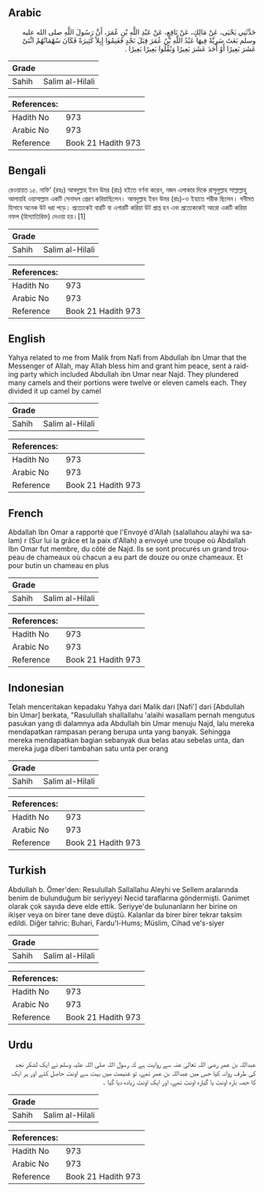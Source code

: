 ## Arabic


<div dir="rtl" lang="ar" style={{fontSize:'larger',backgroundColor:'#f8f9fa',padding:20}}>
حَدَّثَنِي يَحْيَى، عَنْ مَالِكٍ، عَنْ نَافِعٍ، عَنْ عَبْدِ اللَّهِ بْنِ عُمَرَ، أَنَّ رَسُولَ اللَّهِ صلى الله عليه وسلم بَعَثَ سَرِيَّةً فِيهَا عَبْدُ اللَّهِ بْنُ عُمَرَ قِبَلَ نَجْدٍ فَغَنِمُوا إِبِلاً كَثِيرَةً فَكَانَ سُهْمَانُهُمُ اثْنَىْ عَشَرَ بَعِيرًا أَوْ أَحَدَ عَشَرَ بَعِيرًا وَنُفِّلُوا بَعِيرًا بَعِيرًا ‏.‏
</div>
<div style={{backgroundColor:'#f8f9fa',padding:20, marginBottom: 10}}><table> <thead> <tr> <th>Grade</th> <th></th> </tr> </thead> <tbody> <tr><td>Sahih</td><td>Salim al-Hilali</td></tr></tbody></table><table> <thead> <tr> <th>References:</th> <th></th> </tr> </thead> <tbody><tr><td>Hadith No</td><td>973</td></tr><tr><td>Arabic No</td><td>973</td></tr><tr><td>Reference</td><td>Book 21 Hadith 973</td></tr></tbody></table></div>

## Bengali


<div dir="ltr" lang="bn" style={{fontSize:'larger',backgroundColor:'#f8f9fa',padding:20}}>
রেওয়ায়ত ১৫. নাফি’ (রহঃ) আবদুল্লাহ ইবন উমর (রাঃ) হইতে বর্ণনা করেন, নজদ এলাকার দিকে রাসূলুল্লাহ সাল্লাল্লাহু আলায়হি ওয়াসাল্লাম একটি সেনাদল প্রেরণ করিয়াছিলেন। আবদুল্লাহ ইবন উমর (রাঃ)-ও ইহাতে শরীক ছিলেন। গনীমত হিসাবে অনেক উট ধরা পড়ে। প্রত্যেকেই বারটি বা এগারটি করিয়া উট প্রাপ্ত হন এবং প্রত্যেককেই আরো একটি করিয়া নফল (হিস্যাতিরিক্ত) দেওয়া হয়।[1]
</div>
<div style={{backgroundColor:'#f8f9fa',padding:20, marginBottom: 10}}><table> <thead> <tr> <th>Grade</th> <th></th> </tr> </thead> <tbody> <tr><td>Sahih</td><td>Salim al-Hilali</td></tr></tbody></table><table> <thead> <tr> <th>References:</th> <th></th> </tr> </thead> <tbody><tr><td>Hadith No</td><td>973</td></tr><tr><td>Arabic No</td><td>973</td></tr><tr><td>Reference</td><td>Book 21 Hadith 973</td></tr></tbody></table></div>

## English


<div dir="ltr" lang="en" style={{fontSize:'larger',backgroundColor:'#f8f9fa',padding:20}}>
Yahya related to me from Malik from Nafi from Abdullah ibn Umar that the Messenger of Allah, may Allah bless him and grant him peace, sent a raiding party which included Abdullah ibn Umar near Najd. They plundered many camels and their portions were twelve or eleven camels each. They divided it up camel by camel
</div>
<div style={{backgroundColor:'#f8f9fa',padding:20, marginBottom: 10}}><table> <thead> <tr> <th>Grade</th> <th></th> </tr> </thead> <tbody> <tr><td>Sahih</td><td>Salim al-Hilali</td></tr></tbody></table><table> <thead> <tr> <th>References:</th> <th></th> </tr> </thead> <tbody><tr><td>Hadith No</td><td>973</td></tr><tr><td>Arabic No</td><td>973</td></tr><tr><td>Reference</td><td>Book 21 Hadith 973</td></tr></tbody></table></div>

## French


<div dir="ltr" lang="fr" style={{fontSize:'larger',backgroundColor:'#f8f9fa',padding:20}}>
Abdallah Ibn Omar a rapporté que l'Envoyé d'Allah (salallahou alayhi wa salam) r (Sur lui la grâce et la paix d'Allah) a envoyé une troupe où Abdallah Ibn Omar fut membre, du côté de Najd. Ils se sont procurés un grand troupeau de chameaux où chacun a eu part de douze ou onze chameaux. Et pour butin un chameau en plus
</div>
<div style={{backgroundColor:'#f8f9fa',padding:20, marginBottom: 10}}><table> <thead> <tr> <th>Grade</th> <th></th> </tr> </thead> <tbody> <tr><td>Sahih</td><td>Salim al-Hilali</td></tr></tbody></table><table> <thead> <tr> <th>References:</th> <th></th> </tr> </thead> <tbody><tr><td>Hadith No</td><td>973</td></tr><tr><td>Arabic No</td><td>973</td></tr><tr><td>Reference</td><td>Book 21 Hadith 973</td></tr></tbody></table></div>

## Indonesian


<div dir="ltr" lang="id" style={{fontSize:'larger',backgroundColor:'#f8f9fa',padding:20}}>
Telah menceritakan kepadaku Yahya dari Malik dari [Nafi'] dari [Abdullah bin Umar] berkata, "Rasulullah shallallahu 'alaihi wasallam pernah mengutus pasukan yang di dalamnya ada Abdullah bin Umar menuju Najd, lalu mereka mendapatkan rampasan perang berupa unta yang banyak. Sehingga mereka mendapatkan bagian sebanyak dua belas atau sebelas unta, dan mereka juga diberi tambahan satu unta per orang
</div>
<div style={{backgroundColor:'#f8f9fa',padding:20, marginBottom: 10}}><table> <thead> <tr> <th>Grade</th> <th></th> </tr> </thead> <tbody> <tr><td>Sahih</td><td>Salim al-Hilali</td></tr></tbody></table><table> <thead> <tr> <th>References:</th> <th></th> </tr> </thead> <tbody><tr><td>Hadith No</td><td>973</td></tr><tr><td>Arabic No</td><td>973</td></tr><tr><td>Reference</td><td>Book 21 Hadith 973</td></tr></tbody></table></div>

## Turkish


<div dir="ltr" lang="tr" style={{fontSize:'larger',backgroundColor:'#f8f9fa',padding:20}}>
Abdullah b. Ömer'den: Resulullah Sallallahu Aleyhi ve Sellem aralarında benim de bulunduğum bir seriyyeyi Necid taraflarına göndermişti. Ganimet olarak çok sayıda deve elde ettik. Seriyye'de bulunanların her birine on ikişer veya on birer tane deve düştü. Kalanlar da birer birer tekrar taksim edildi. Diğer tahric: Buhari, Fardu'l-Hums; Müslim, Cihad ve's-siyer
</div>
<div style={{backgroundColor:'#f8f9fa',padding:20, marginBottom: 10}}><table> <thead> <tr> <th>Grade</th> <th></th> </tr> </thead> <tbody> <tr><td>Sahih</td><td>Salim al-Hilali</td></tr></tbody></table><table> <thead> <tr> <th>References:</th> <th></th> </tr> </thead> <tbody><tr><td>Hadith No</td><td>973</td></tr><tr><td>Arabic No</td><td>973</td></tr><tr><td>Reference</td><td>Book 21 Hadith 973</td></tr></tbody></table></div>

## Urdu


<div dir="rtl" lang="ur" style={{fontSize:'larger',backgroundColor:'#f8f9fa',padding:20}}>
عبداللہ بن عمر رضی اللہ تعالیٰ عنہ سے روایت ہے کہ رسول اللہ صلی اللہ علیہ وسلم نے ایک لشکر نجد کی طرف روانہ کیا جس میں عبداللہ بن عمر تھے، تو غنیمت میں بہت سے اونٹ حاصل کئے اور ہر ایک کا حصہ بارہ اونٹ یا گیارہ اونٹ تھے، اور ایک اونٹ زیادہ دیا گیا ۔
</div>
<div style={{backgroundColor:'#f8f9fa',padding:20, marginBottom: 10}}><table> <thead> <tr> <th>Grade</th> <th></th> </tr> </thead> <tbody> <tr><td>Sahih</td><td>Salim al-Hilali</td></tr></tbody></table><table> <thead> <tr> <th>References:</th> <th></th> </tr> </thead> <tbody><tr><td>Hadith No</td><td>973</td></tr><tr><td>Arabic No</td><td>973</td></tr><tr><td>Reference</td><td>Book 21 Hadith 973</td></tr></tbody></table></div>